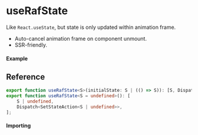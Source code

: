 
<Meta title="State/useRafState" component={Example} />

# useRafState

Like `React.useState`, but state is only updated within animation frame.

- Auto-cancel animation frame on component unmount.
- SSR-friendly.

#### Example

<Canvas>
	<Story story={Example} inline />
</Canvas>

## Reference

```ts
export function useRafState<S>(initialState: S | (() => S)): [S, Dispatch<SetStateAction<S>>];
export function useRafState<S = undefined>(): [
	S | undefined,
	Dispatch<SetStateAction<S | undefined>>,
];
```

#### Importing

<ImportPath />
